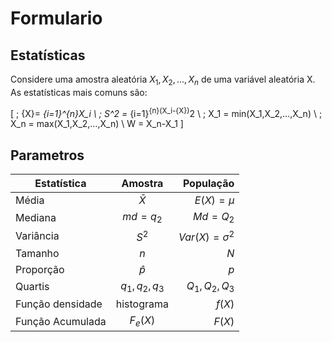 # Formulario 

## Estatísticas

Considere uma amostra aleatória $X_1,X_2,...,X_n$ de uma variável aleatória X.
As estatísticas mais comuns são: 

\[ \text{Média amostral : }  \;     \bar{X}=  \dfrac{1}{n} \sum_{i=1}^{n}X_i \\
   \text{Variância amostral : } \;   S^2 = \dfrac{1}{n-1} \sum_{i=1}^{n}(X_i-\bar{X})^2 \\ 
   \text{Menor valor amostral : } \; X_1 = min(X_1,X_2,...,X_n) \\
   \text{Mair valor amostral : }  \; X_n =  max(X_1,X_2,...,X_n)  \\
   \text{Amplitude amostral : } W =  X_n-X_1
\]


## Parametros 


| Estatística        |   Amostra     |  População    |
|--------------------|:-------------:|--------------:|
|     Média          |  $\bar{X}$    | $E(X)= \mu$   |
|    Mediana         |    $md = q_2$ | $Md = Q_2$   |
|    Variância       |   $S^2$       | $Var(X) = \sigma^2$  |
|    Tamanho         | $n$             |    $N$          |
|    Proporção       | $\hat{p}$     |    $p$          |
|    Quartis         | $q_1,q_2,q_3$ |$Q_1,Q_2,Q_3$  |
| Função densidade   | histograma    |    $f(X)$       |
| Função Acumulada   | $F_e(X)$        |   $F(X)$        |
